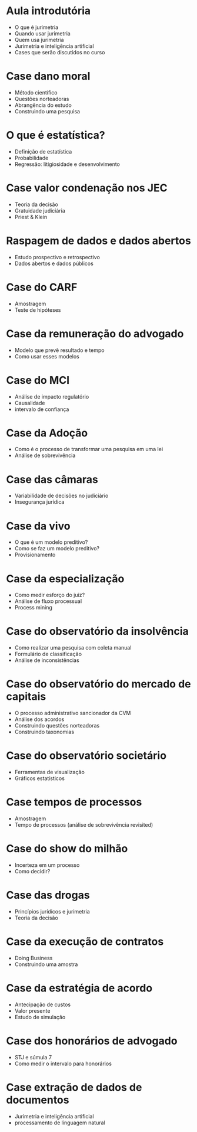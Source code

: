 # Aula introdutória

- O que é jurimetria
- Quando usar jurimetria
- Quem usa jurimetria
- Jurimetria e inteligência artificial
- Cases que serão discutidos no curso

# Case dano moral

- Método científico
- Questões norteadoras
- Abrangência do estudo
- Construindo uma pesquisa

# O que é estatística?

- Definição de estatística
- Probabilidade
- Regressão: litigiosidade e desenvolvimento

# Case valor condenação nos JEC

- Teoria da decisão
- Gratuidade judiciária
- Priest & Klein

# Raspagem de dados e dados abertos

- Estudo prospectivo e retrospectivo
- Dados abertos e dados públicos

# Case do CARF

- Amostragem
- Teste de hipóteses

# Case da remuneração do advogado

- Modelo que prevê resultado e tempo
- Como usar esses modelos

# Case do MCI

- Análise de impacto regulatório
- Causalidade
- intervalo de confiança

# Case da Adoção

- Como é o processo de transformar uma pesquisa em uma lei
- Análise de sobrevivência

# Case das câmaras

- Variabilidade de decisões no judiciário
- Insegurança jurídica

# Case da vivo

- O que é um modelo preditivo?
- Como se faz um modelo preditivo?
- Provisionamento

# Case da especialização

- Como medir esforço do juiz?
- Análise de fluxo processual
- Process mining

# Case do observatório da insolvência

- Como realizar uma pesquisa com coleta manual
- Formulário de classificação
- Análise de inconsistências

# Case do observatório do mercado de capitais

- O processo administrativo sancionador da CVM
- Análise dos acordos
- Construindo questões norteadoras
- Construindo taxonomias

# Case do observatório societário

- Ferramentas de visualização
- Gráficos estatísticos

# Case tempos de processos

- Amostragem
- Tempo de processos (análise de sobrevivência revisited)

# Case do show do milhão

- Incerteza em um processo
- Como decidir?

# Case das drogas

- Princípios jurídicos e jurimetria
- Teoria da decisão

# Case da execução de contratos

- Doing Business
- Construindo uma amostra

# Case da estratégia de acordo

- Antecipação de custos
- Valor presente
- Estudo de simulação

# Case dos honorários de advogado

- STJ e súmula 7
- Como medir o intervalo para honorários

# Case extração de dados de documentos

- Jurimetria e inteligência artificial
- processamento de linguagem natural
